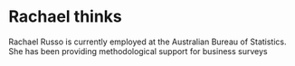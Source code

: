 # Rachael thinks

Rachael Russo is currently employed at the Australian Bureau of Statistics. She has been providing methodological support for business surveys
